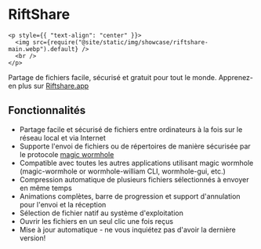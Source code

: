 # RiftShare

```mdx-code-block
<p style={{ "text-align": "center" }}>
  <img src={require("@site/static/img/showcase/riftshare-main.webp").default} />
  <br />
</p>
```

Partage de fichiers facile, sécurisé et gratuit pour tout le monde. Apprenez-en plus sur [Riftshare.app](https://riftshare.app)

## Fonctionnalités

- Partage facile et sécurisé de fichiers entre ordinateurs à la fois sur le réseau local et via Internet
- Supporte l'envoi de fichiers ou de répertoires de manière sécurisée par le protocole [magic wormhole](https://magic-wormhole.readthedocs.io/en/latest/)
- Compatible avec toutes les autres applications utilisant magic wormhole (magic-wormhole or wormhole-william CLI, wormhole-gui, etc.)
- Compression automatique de plusieurs fichiers sélectionnés à envoyer en même temps
- Animations complètes, barre de progression et support d'annulation pour l'envoi et la réception
- Sélection de fichier natif au système d'exploitation
- Ouvrir les fichiers en un seul clic une fois reçus
- Mise à jour automatique - ne vous inquiétez pas d'avoir la dernière version!
